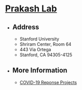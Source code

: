 
# [Prakash Lab](http://prakashlab.stanford.edu)

- ## Address
  - Stanford University
  - Shriram Center, Room 64
  - 443 Via Ortega
  - Stanford, CA 94305-4125
- ## More Information
  - [COVID-19 Reponse Projects](http://web.stanford.edu/group/prakash-lab/cgi-bin/labsite/covid19/)
